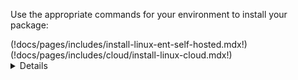 Use the appropriate commands for your environment to install your package:

<Tabs dropdownView dropdownCaption="Teleport Edition">
  <TabItem label="Enterprise" scope="enterprise">
  (!docs/pages/includes/install-linux-ent-self-hosted.mdx!)
  </TabItem>
  <TabItem label="Enterprise Cloud" scope="cloud">
  (!docs/pages/includes/cloud/install-linux-cloud.mdx!)
  <Details title="Is my Teleport instance compatible with Teleport Enterprise?">

  Before installing a `teleport` binary with a version besides v(=cloud.major_version=),
  read our compatibility rules to ensure that the binary is compatible with
  Teleport Enterprise.

  (!docs/pages/includes/compatibility.mdx!)

  </Details>
  </TabItem>
</Tabs>
